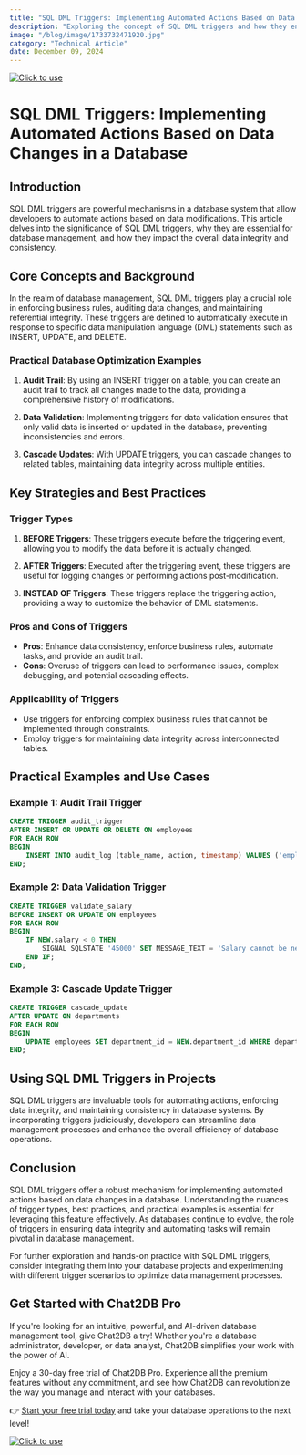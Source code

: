 ```yaml
---
title: "SQL DML Triggers: Implementing Automated Actions Based on Data Changes in a Database"
description: "Exploring the concept of SQL DML triggers and how they enable automated actions in response to data changes, with practical examples and best practices."
image: "/blog/image/1733732471920.jpg"
category: "Technical Article"
date: December 09, 2024
---
```

[![Click to use](/image/blog/bg/chat2db1.png)](https://app.chat2db.ai/)
# SQL DML Triggers: Implementing Automated Actions Based on Data Changes in a Database


<Authors date="December 09, 2024">
  <Author name="Aria Wells" link="https://chat2db.ai" />
</Authors>

## Introduction

SQL DML triggers are powerful mechanisms in a database system that allow developers to automate actions based on data modifications. This article delves into the significance of SQL DML triggers, why they are essential for database management, and how they impact the overall data integrity and consistency.

## Core Concepts and Background

In the realm of database management, SQL DML triggers play a crucial role in enforcing business rules, auditing data changes, and maintaining referential integrity. These triggers are defined to automatically execute in response to specific data manipulation language (DML) statements such as INSERT, UPDATE, and DELETE.

### Practical Database Optimization Examples

1. **Audit Trail**: By using an INSERT trigger on a table, you can create an audit trail to track all changes made to the data, providing a comprehensive history of modifications.

2. **Data Validation**: Implementing triggers for data validation ensures that only valid data is inserted or updated in the database, preventing inconsistencies and errors.

3. **Cascade Updates**: With UPDATE triggers, you can cascade changes to related tables, maintaining data integrity across multiple entities.

## Key Strategies and Best Practices

### Trigger Types

1. **BEFORE Triggers**: These triggers execute before the triggering event, allowing you to modify the data before it is actually changed.

2. **AFTER Triggers**: Executed after the triggering event, these triggers are useful for logging changes or performing actions post-modification.

3. **INSTEAD OF Triggers**: These triggers replace the triggering action, providing a way to customize the behavior of DML statements.

### Pros and Cons of Triggers

- **Pros**: Enhance data consistency, enforce business rules, automate tasks, and provide an audit trail.
- **Cons**: Overuse of triggers can lead to performance issues, complex debugging, and potential cascading effects.

### Applicability of Triggers

- Use triggers for enforcing complex business rules that cannot be implemented through constraints.
- Employ triggers for maintaining data integrity across interconnected tables.

## Practical Examples and Use Cases

### Example 1: Audit Trail Trigger

```sql
CREATE TRIGGER audit_trigger
AFTER INSERT OR UPDATE OR DELETE ON employees
FOR EACH ROW
BEGIN
    INSERT INTO audit_log (table_name, action, timestamp) VALUES ('employees', 'insert/update/delete', NOW());
END;
```

### Example 2: Data Validation Trigger

```sql
CREATE TRIGGER validate_salary
BEFORE INSERT OR UPDATE ON employees
FOR EACH ROW
BEGIN
    IF NEW.salary < 0 THEN
        SIGNAL SQLSTATE '45000' SET MESSAGE_TEXT = 'Salary cannot be negative';
    END IF;
END;
```

### Example 3: Cascade Update Trigger

```sql
CREATE TRIGGER cascade_update
AFTER UPDATE ON departments
FOR EACH ROW
BEGIN
    UPDATE employees SET department_id = NEW.department_id WHERE department_id = OLD.department_id;
END;
```

## Using SQL DML Triggers in Projects

SQL DML triggers are invaluable tools for automating actions, enforcing data integrity, and maintaining consistency in database systems. By incorporating triggers judiciously, developers can streamline data management processes and enhance the overall efficiency of database operations.

## Conclusion

SQL DML triggers offer a robust mechanism for implementing automated actions based on data changes in a database. Understanding the nuances of trigger types, best practices, and practical examples is essential for leveraging this feature effectively. As databases continue to evolve, the role of triggers in ensuring data integrity and automating tasks will remain pivotal in database management.

For further exploration and hands-on practice with SQL DML triggers, consider integrating them into your database projects and experimenting with different trigger scenarios to optimize data management processes.

## Get Started with Chat2DB Pro

If you're looking for an intuitive, powerful, and AI-driven database management tool, give Chat2DB a try! Whether you're a database administrator, developer, or data analyst, Chat2DB simplifies your work with the power of AI.

Enjoy a 30-day free trial of Chat2DB Pro. Experience all the premium features without any commitment, and see how Chat2DB can revolutionize the way you manage and interact with your databases.

👉 [Start your free trial today](https://app.chat2db.ai/) and take your database operations to the next level!

[![Click to use](/image/blog/bg/chat2db.jpg)](https://app.chat2db.ai/)